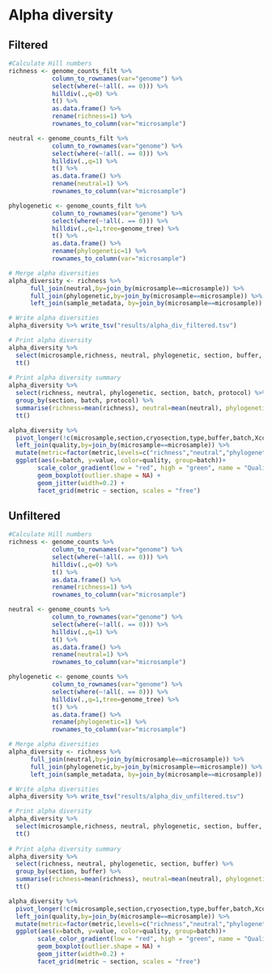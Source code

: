 # Alpha diversity

## Filtered

```r
#Calculate Hill numbers
richness <- genome_counts_filt %>%
            column_to_rownames(var="genome") %>%
            select(where(~!all(. == 0))) %>%
            hilldiv(.,q=0) %>%
            t() %>%
            as.data.frame() %>%
            rename(richness=1) %>%
            rownames_to_column(var="microsample")

neutral <- genome_counts_filt %>%
            column_to_rownames(var="genome") %>%
            select(where(~!all(. == 0))) %>%
            hilldiv(.,q=1) %>%
            t() %>%
            as.data.frame() %>%
            rename(neutral=1) %>%
            rownames_to_column(var="microsample")

phylogenetic <- genome_counts_filt %>%
            column_to_rownames(var="genome") %>%
            select(where(~!all(. == 0))) %>%
            hilldiv(.,q=1,tree=genome_tree) %>%
            t() %>%
            as.data.frame() %>%
            rename(phylogenetic=1) %>%
            rownames_to_column(var="microsample")

# Merge alpha diversities
alpha_diversity <- richness %>%
      full_join(neutral,by=join_by(microsample==microsample)) %>%
      full_join(phylogenetic,by=join_by(microsample==microsample)) %>%
      left_join(sample_metadata, by=join_by(microsample==microsample))

# Write alpha diversities
alpha_diversity %>% write_tsv("results/alpha_div_filtered.tsv")

# Print alpha diversity
alpha_diversity %>%
  select(microsample,richness, neutral, phylogenetic, section, buffer, batch, protocol, Xcoord, Ycoord, size) %>%
  tt()
  
# Print alpha diversity summary
alpha_diversity %>%
  select(richness, neutral, phylogenetic, section, batch, protocol) %>%
  group_by(section, batch, protocol) %>%
  summarise(richness=mean(richness), neutral=mean(neutral), phylogenetic=mean(phylogenetic)) %>%
  tt()
```

```r
alpha_diversity %>%
  pivot_longer(!c(microsample,section,cryosection,type,buffer,batch,Xcoord,Ycoord,size), names_to = "metric", values_to = "value") %>%
  left_join(quality,by=join_by(microsample==microsample)) %>%
  mutate(metric=factor(metric,levels=c("richness","neutral","phylogenetic"))) %>%
  ggplot(aes(x=batch, y=value, color=quality, group=batch))+ 
        scale_color_gradient(low = "red", high = "green", name = "Quality") +
        geom_boxplot(outlier.shape = NA) +
        geom_jitter(width=0.2) + 
        facet_grid(metric ~ section, scales = "free")
```

## Unfiltered

```r
#Calculate Hill numbers
richness <- genome_counts %>%
            column_to_rownames(var="genome") %>%
            select(where(~!all(. == 0))) %>%
            hilldiv(.,q=0) %>%
            t() %>%
            as.data.frame() %>%
            rename(richness=1) %>%
            rownames_to_column(var="microsample")

neutral <- genome_counts %>%
            column_to_rownames(var="genome") %>%
            select(where(~!all(. == 0))) %>%
            hilldiv(.,q=1) %>%
            t() %>%
            as.data.frame() %>%
            rename(neutral=1) %>%
            rownames_to_column(var="microsample")

phylogenetic <- genome_counts %>%
            column_to_rownames(var="genome") %>%
            select(where(~!all(. == 0))) %>%
            hilldiv(.,q=1,tree=genome_tree) %>%
            t() %>%
            as.data.frame() %>%
            rename(phylogenetic=1) %>%
            rownames_to_column(var="microsample")

# Merge alpha diversities
alpha_diversity <- richness %>%
      full_join(neutral,by=join_by(microsample==microsample)) %>%
      full_join(phylogenetic,by=join_by(microsample==microsample)) %>%
      left_join(sample_metadata, by=join_by(microsample==microsample))

# Write alpha diversities
alpha_diversity %>% write_tsv("results/alpha_div_unfiltered.tsv")

# Print alpha diversity
alpha_diversity %>%
  select(microsample,richness, neutral, phylogenetic, section, buffer, Xcoord, Ycoord, size) %>%
  tt()
  
# Print alpha diversity summary
alpha_diversity %>%
  select(richness, neutral, phylogenetic, section, buffer) %>%
  group_by(section, buffer) %>%
  summarise(richness=mean(richness), neutral=mean(neutral), phylogenetic=mean(phylogenetic)) %>%
  tt()
```

```r
alpha_diversity %>%
  pivot_longer(!c(microsample,section,cryosection,type,buffer,batch,Xcoord,Ycoord,size), names_to = "metric", values_to = "value") %>%
  left_join(quality,by=join_by(microsample==microsample)) %>%
  mutate(metric=factor(metric,levels=c("richness","neutral","phylogenetic"))) %>%
  ggplot(aes(x=batch, y=value, color=quality, group=batch))+ 
        scale_color_gradient(low = "red", high = "green", name = "Quality") +
        geom_boxplot(outlier.shape = NA) +
        geom_jitter(width=0.2) + 
        facet_grid(metric ~ section, scales = "free")
```
